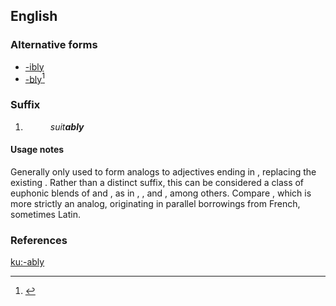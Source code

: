 {{also|ably}}
==English==

===Alternative forms===
* [[-ibly]]
* [[-bly]]<ref>{{R:RHCD|page=4}}</ref>

===Suffix===
{{en-suffix|cat2=adverb-forming suffixes}}

# {{non-gloss definition|Used to form [[adverb]]s corresponding to [[adjective]]s that end in [[-able]].}}
#: ''suit'''ably'''''

====Usage notes====
Generally only used to form analogs to adjectives ending in {{m|en|-able}}, replacing the existing {{m|en|-able}}. Rather than a distinct suffix, this can be considered a class of euphonic blends of {{m|en||-ble}} and {{m|en|-ly}}, as in {{m|en|feebly}}, {{m|en|nimbly}}, and {{m|en|nobly}}, among others. Compare {{m|en|-ability}}, which is more strictly an analog, originating in parallel borrowings from French, sometimes Latin.

===References===
<references/>

[[ku:-ably]]
